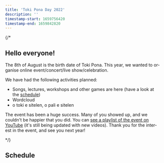 ```yaml
---
title: 'Toki Pona Day 2022'
description: ''
timestamp-start: 1659756420
timestamp-end: 1659842820
---
```



<YearNav lang="en"/>
<Embed playlist id="PLjOmpMyMxd8TVr2MFw5AtXiypWMir8XfC" />

{/*
## Hello everyone!

The 8th of August is the birth date of Toki Pona. This year, we wanted to organise online event/concert/live show/celebration.

We have had the following activities planned:
* Songs, lectures, workshops and other games are here (have a look at the [schedule](tenpo))
* Wordcloud
* o toki e sitelen, o pali e sitelen

The event has been a huge success. Many of you showed up, and we couldn't be happier that you did. You can [see a playlist of the event on YouTube](https://www.youtube.com/playlist?list=PLjOmpMyMxd8TVr2MFw5AtXiypWMir8XfC) (it's still being updated with new videos). Thank you for the interest in the event, and see you next year!

*/}

## Schedule

<Schedule lang="en" from="2022.json" start={1659756600} />
